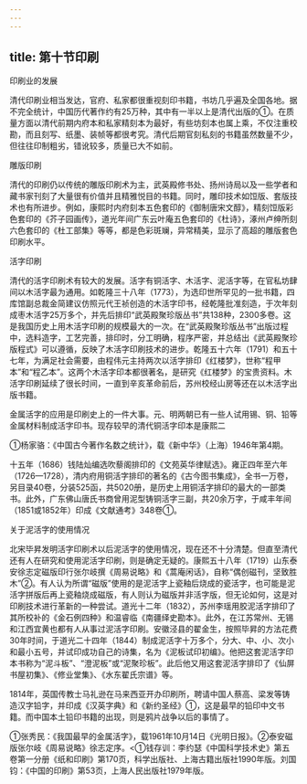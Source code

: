 ```yaml
---
---
---
```

title: 第十节印刷
---



印刷业的发展

清代印刷业相当发达，官府、私家都很重视刻印书籍，书坊几乎遍及全国各地。据不完全统计，中国历代著作约有25万种，其中有一半以上是清代出版的①。在质量方面以清代前期内府本和私家精刻本为最好，有些坊刻本也属上乘，不仅注重校勘，而且刻写、纸墨、装帧等都很考究。清代后期官刻私刻的书籍虽然数量不少，但往往印制粗劣，错讹较多，质量已大不如前。

雕版印刷

清代的印刷仍以传统的雕版印刷术为主，武英殿修书处、扬州诗局以及一些学者和藏书家刊刻了大量很有价值并且精雅悦目的书籍。同时，雕印技术如饾版、套版技术也有所进步。例如，康熙时内府刻本五色套印的《御制唐宋文醇》，精刻饾版彩色套印的《芥子园画传》，道光年间广东云叶庵五色套印的《杜诗》，涿州卢绅所刻六色套印的《杜工部集》等等，都是色彩斑斓，异常精美，显示了高超的雕版套色印刷水平。

活字印刷

清代的活字印刷术有较大的发展。活字有铜活字、木活字、泥活字等，在官私坊肆间以木活字最为通用。如乾隆三十八年（1773），为选印世所罕见的一批书籍，四库馆副总裁金简建议仿照元代王祯创造的木活字印书，经乾隆批准刻造，于次年刻成枣木活字25万多个，并先后排印“武英殿聚珍版丛书”共138种，2300多卷。这是我国历史上用木活字印刷的规模最大的一次。在“武英殿聚珍版丛书”出版过程中，选料造字，工艺完善，排印时，分工明确，程序严密，并总结出《武英殿聚珍版程式》可以遵循，反映了木活字印刷技术的进步。乾隆五十六年（1791）和五十七年，为满足社会需要，由程伟元主持两次以活字排印《红楼梦》，世称“程甲本”和“程乙本”。这两个木活字印本都很著名，是研究《红楼梦》的宝贵资料。木活字印刷延续了很长时间，一直到辛亥革命前后，苏州校经山房等还在以木活字出版书籍。

金属活字的应用是印刷史上的一件大事。元、明两朝已有一些人试用锡、铜、铅等金属材料制成活字印书。现存较早的清代铜活字印本是康熙二

①杨家骆：《中国古今著作名数之统计》，载《新中华》（上海）1946年第4期。

十五年（1686）钱陆灿编选吹藜阁排印的《文苑英华律赋选》。雍正四年至六年（1726—1728），清内府用铜活字排印的著名的《古今图书集成》，全书一万卷，另目录40卷，分装525函，共5020册，是历史上用铜活字排印的最大的一部类书。此外，广东佛山唐氏书商曾用泥型铸铜活字三副，共20余万字，于咸丰年间（1851或1852年）印成《文献通考》348卷①。

关于泥活字的使用情况

北宋毕昇发明活字印刷术以后泥活字的使用情况，现在还不十分清楚。但直至清代还有人在研究和使用泥活字印刷，则是确定无疑的。康熙五十八年（1719）山东泰安徐志定磁版印行张尔岐撰《周易说略》和《蒿庵闲话》，自称“偶创磁刊，坚致胜木”②。有人认为所谓“磁版”使用的是泥活字上瓷釉后烧成的瓷活字，也可能是泥活字拼版后再上瓷釉烧成磁版，有人则认为磁版并非活字版，但无论如何，这是对印刷技术进行革新的一种尝试。道光十二年（1832），苏州李瑶用胶泥活字排印了其所校补的《金石例四种》和温睿临《南疆绎史勘本》。此外，在江苏常州、无锡和江西宜黄也都有人从事过泥活字印刷。安徽泾县的翟金生，按照毕昇的方法花费30年时间，于道光二十四年（1844）制成泥活字十万多个，分大、中、小、次小和最小五号，并试印成功自己的诗集，名为《泥板试印初编》。他把这套泥活字印本书称为“泥斗板”、“澄泥板”或“泥聚珍板”。此后他又用这套泥活字排印了《仙屏书屋初集》、《修业堂集》、《水东翟氏宗谱》等。

1814年，英国传教士马礼逊在马来西亚开办印刷所，聘请中国人蔡高、梁发等铸造汉字铅字，并印成《汉英字典》和《新约圣经》①，这是最早的铅印中文书籍。而中国本土铅印书籍的出现，则是鸦片战争以后的事情了。

①张秀民：《我国最早的金属活字》，载1961年10月14日《光明日报》。②泰安磁版张尔岐《周易说略》徐志定序。<①钱存训：李约瑟《中国科学技术史》第五卷第一分册《纸和印刷》第170页，科学出版社、上海古籍出版社1990年版。刘国钧：《中国的印刷》第53页，上海人民出版社1979年版。